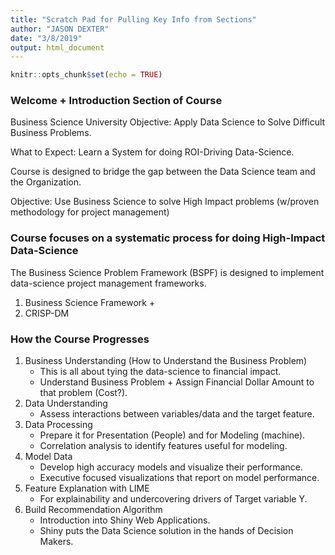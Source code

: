 ```yaml
---
title: "Scratch Pad for Pulling Key Info from Sections"
author: "JASON DEXTER"
date: "3/8/2019"
output: html_document
---
```


```r
knitr::opts_chunk$set(echo = TRUE)
```


### Welcome + Introduction Section of Course

Business Science University Objective: Apply Data Science to Solve Difficult Business Problems.

What to Expect: Learn a System for doing ROI-Driving Data-Science.

Course is designed to bridge the gap between the Data Science team and the Organization.

Objective: Use Business Science to solve High Impact problems (w/proven methodology for project management)


### Course focuses on a systematic process for doing High-Impact Data-Science

The Business Science Problem Framework (BSPF) is designed to implement data-science project management frameworks.

1. Business Science Framework +
2. CRISP-DM

### How the Course Progresses
1. Business Understanding (How to Understand the Business Problem)
    * This is all about tying the data-science to financial impact.
    * Understand Business Problem + Assign Financial Dollar Amount to that problem (Cost?).
2. Data Understanding
    * Assess interactions between variables/data and the target feature.
3. Data Processing
    * Prepare it for Presentation (People) and for Modeling (machine).
    * Correlation analysis to identify features useful for modeling.
4. Model Data
    * Develop high accuracy models and visualize their performance.
    * Executive focused visualizations that report on model performance.
5. Feature Explanation with LIME
    * For explainability and undercovering drivers of Target variable Y.
6. Build Recommendation Algorithm
    * Introduction into Shiny Web Applications.
    * Shiny puts the Data Science solution in the hands of Decision Makers.
    
    
    
    
    
    